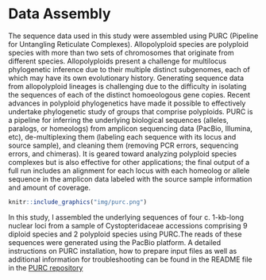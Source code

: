 # Data Assembly {#data-assembly}

The sequence data used in this study were assembled using PURC (Pipeline for Untangling Reticulate Complexes). Allopolyploid species are polyploid species with more than two sets of chromosomes that originate from different species. Allopolyploids present a challenge for multilocus phylogenetic inference due to their multiple distinct subgenomes, each of which may have its own evolutionary history. Generating sequence data from allopolyploid lineages is challenging due to the difficulty in isolating the sequences of each of the distinct homoeologous gene copies. Recent advances in polyploid phylogenetics have made it possible to effectively undertake phylogenetic study of groups that comprise polyploids. PURC is a pipeline for inferring the underlying biological sequences (alleles, paralogs, or homeologs) from amplicon sequencing data (PacBio, Illumina, etc), de-multiplexing them (labeling each sequence with its locus and source sample), and cleaning them (removing PCR errors, sequencing errors, and chimeras). It is geared toward analyzing polyploid species complexes but is also effective for other applications; the final output of a full run includes an alignment for each locus with each homeolog or allele sequence in the amplicon data labeled with the source sample information and amount of coverage.


```r

knitr::include_graphics("img/purc.png")

```

In this study, I assembled the underlying sequences of four c. 1-kb-long nuclear loci from a sample of Cystopteridaceae accessions comprising 9 diploid species and 2 polyploid species using PURC.The reads of these sequences were generated using the PacBio platform.
A detailed instructions on PURC installation, how to prepare input files as well as additional information for troubleshooting can be found in the README file in the [PURC repository](https://bitbucket.org/peter_schafran/purc/)
